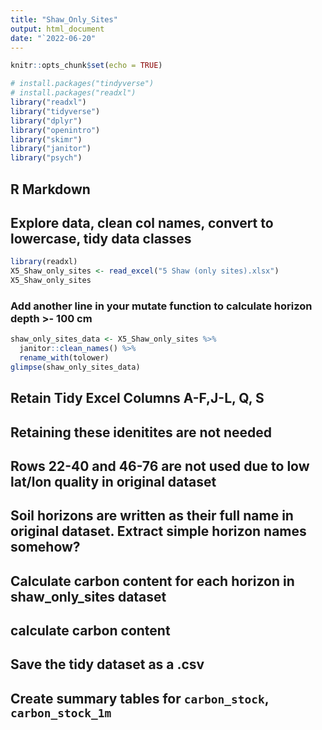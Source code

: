 ```yaml
---
title: "Shaw_Only_Sites"
output: html_document
date: "`2022-06-20"
---
```


```r
knitr::opts_chunk$set(echo = TRUE)
```

```r
# install.packages("tindyverse")
# install.packages("readxl")
library("readxl")
library("tidyverse")
library("dplyr")
library("openintro")
library("skimr")
library("janitor")
library("psych")
```


## R Markdown
## Explore data, clean col names, convert to lowercase, tidy data classes
```r
library(readxl)
X5_Shaw_only_sites <- read_excel("5 Shaw (only sites).xlsx")
X5_Shaw_only_sites
```


### Add another line in your mutate function to calculate horizon depth >- 100 cm

```r
shaw_only_sites_data <- X5_Shaw_only_sites %>%  
  janitor::clean_names() %>% 
  rename_with(tolower)
glimpse(shaw_only_sites_data)
```
## Retain Tidy Excel Columns A-F,J-L, Q, S
## Retaining these idenitites are not needed


## Rows 22-40 and 46-76 are not used due to low lat/lon quality in original dataset


## Soil horizons are written as their full name in original dataset. Extract simple horizon names somehow?

## Calculate carbon content for each horizon in shaw_only_sites dataset

## calculate carbon content


## Save the tidy dataset as a .csv


## Create summary tables for `carbon_stock`, `carbon_stock_1m`


